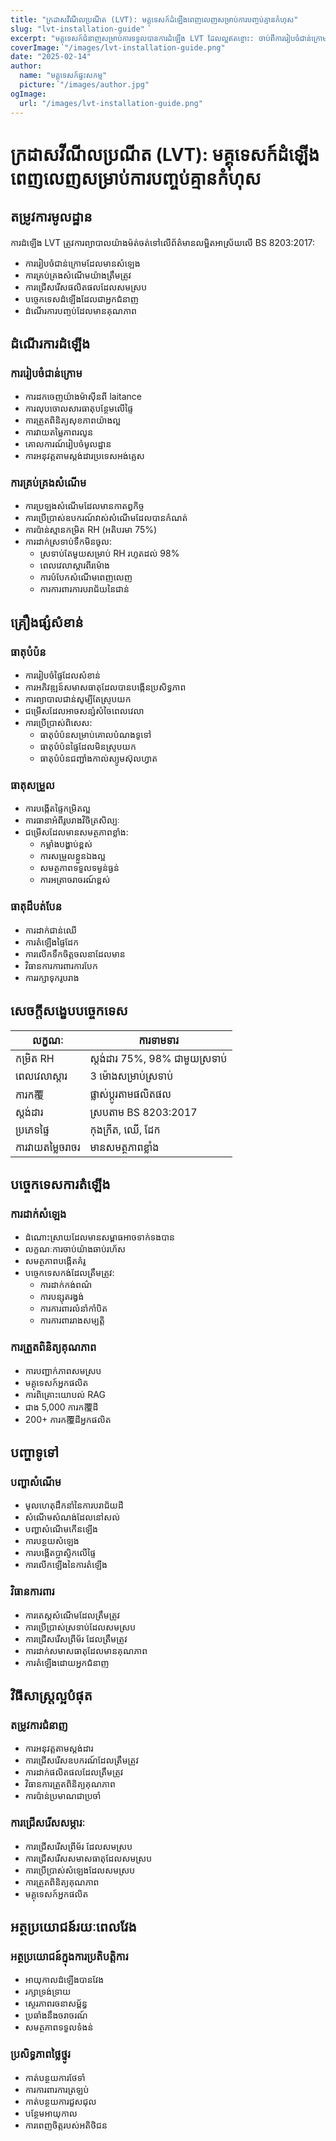 ```yaml
---
title: "ក្រដាសវីណីលប្រណីត (LVT): មគ្គុទេសក៍ដំឡើងពេញលេញសម្រាប់ការបញ្ចប់គ្មានកំហុស"
slug: "lvt-installation-guide"
excerpt: "មគ្គុទេសក៍ជំនាញសម្រាប់ការទទួលបានការដំឡើង LVT ដែលល្អឥតខ្ចោះ: ចាប់ពីការរៀបចំជាន់ក្រោមដល់ការបញ្ចប់ចុងក្រោយ ដោយអនុវត្តតាមស្តង់ដារ BS 8203:2017 សម្រាប់លទ្ធផលដែលមានអាយុកាលយូរ។"
coverImage: "/images/lvt-installation-guide.png"
date: "2025-02-14"
author:
  name: "មគ្គុទេសក៍ផ្ទះសកម្ម"
  picture: "/images/author.jpg"
ogImage:
  url: "/images/lvt-installation-guide.png"
---
```


# ក្រដាសវីណីលប្រណីត (LVT): មគ្គុទេសក៍ដំឡើងពេញលេញសម្រាប់ការបញ្ចប់គ្មានកំហុស

## តម្រូវការមូលដ្ឋាន

ការដំឡើង LVT ត្រូវការព្យាបាលយ៉ាងម៉ត់ចត់ទៅលើព័ត៌មានលម្អិតអាស្រ័យលើ BS 8203:2017:

- ការរៀបចំជាន់ក្រោមដែលមានសំឡេង
- ការគ្រប់គ្រងសំណើមយ៉ាងត្រឹមត្រូវ
- ការជ្រើសរើសផលិតផលដែលសមស្រប
- បច្ចេកទេសដំឡើងដែលជាអ្នកជំនាញ
- ដំណើរការបញ្ចប់ដែលមានគុណភាព

## ដំណើរការដំឡើង

### ការរៀបចំជាន់ក្រោម
- ការដកចេញយ៉ាងម៉ាស៊ីនពី laitance
- ការលុបចោលសារធាតុបន្ថែមលើផ្ទៃ
- ការត្រួតពិនិត្យសុខភាពយ៉ាងល្អ
- ការវាយតម្លៃភាពរលូន
- គោលការណ៍រៀបចំមូលដ្ឋាន
- ការអនុវត្តតាមស្តង់ដារប្រទេសអង់គ្លេស

### ការគ្រប់គ្រងសំណើម
- ការប្រឡងសំណើមដែលមានកាតព្វកិច្ច
- ការប្រើប្រាស់ឧបករណ៍វាស់សំណើមដែលបានកំណត់
- ការប៉ាន់ស្មានកម្រិត RH (អតិបរមា 75%)
- ការដាក់ស្រទាប់ទឹកមិនចូល:
  - ស្រទាប់តែមួយសម្រាប់ RH រហូតដល់ 98%
  - ពេលវេលាស្ដារពីរម៉ោង
  - ការបំបែកសំណើមពេញលេញ
  - ការការពារការបរាជ័យនៃជាន់

## គ្រឿងផ្សំសំខាន់

### ធាតុបំប៉ន
- ការរៀបចំផ្ទៃដែលសំខាន់
- ការអភិវឌ្ឍន៍សមាសធាតុដែលបានបង្កើនប្រសិទ្ធភាព
- ការព្យាបាលជាន់សូម្បីតែស្រូបយក
- ជម្រើសដែលអាចសន្សំសំចៃពេលវេលា
- ការប្រើប្រាស់ពិសេស:
  - ធាតុបំប៉នសម្រាប់គោលបំណងទូទៅ
  - ធាតុបំប៉នផ្ទៃដែលមិនស្រូបយក
  - ធាតុបំប៉នជញ្ជាំងកាល់ស្យូមស៊ុលហ្វាត

### ធាតុសម្រួល
- ការបង្កើតផ្ទៃកម្រិតល្អ
- ការធានាអំពីរូបរាងវិចិត្រសិល្បៈ
- ជម្រើសដែលមានសមត្ថភាពខ្លាំង:
  - កម្លាំងបង្ហាប់ខ្ពស់
  - ការសម្រួលខ្លួនឯងល្អ
  - សមត្ថភាពទទួលទម្ងន់ធ្ងន់
  - ការអត្រាចរាចរណ៍ខ្ពស់

### ធាតុដ៏បត់បែន
- ការដាក់ជាន់ឈើ
- ការតំឡើងផ្ទៃដែក
- ការលើកទឹកចិត្តចលនាដែលមាន
- វិធានការការពារការបែក
- ការរក្សាទុករូបរាង

## សេចក្តីសង្ខេបបច្ចេកទេស

| លក្ខណៈ | ការទាមទារ |
|---------|-------------|
| កម្រិត RH | ស្តង់ដារ 75%, 98% ជាមួយស្រទាប់ |
| ពេលវេលាស្ដារ | 3 ម៉ោងសម្រាប់ស្រទាប់ |
| ការក覆 | ផ្លាស់ប្តូរតាមផលិតផល |
| ស្តង់ដារ | ស្របតាម BS 8203:2017 |
| ប្រភេទផ្ទៃ | កុងក្រីត, ឈើ, ដែក |
| ការវាយតម្លៃចរាចរ | មានសមត្ថភាពខ្លាំង |

## បច្ចេកទេសការតំឡើង

### ការដាក់សំឡេង
- ដំណោះស្រាយដែលមានសម្ពាធអាចទាក់ទងបាន
- លក្ខណៈការចាប់យ៉ាងឆាប់រហ័ស
- សមត្ថភាពបង្កើតគំរូ
- បច្ចេកទេសកង់ដែលត្រឹមត្រូវ:
  - ការដាក់កង់ពណ៌
  - ការបន្សុតរង្វង់
  - ការការពារលំនាំកាំបិត
  - ការការពាររាងសម្បត្តិ

### ការត្រួតពិនិត្យគុណភាព
- ការបញ្ជាក់ភាពសមស្រប
- មគ្គុទេសក៍អ្នកផលិត
- ការពិគ្រោះយោបល់ RAG
- ជាង 5,000 ការក覆ដី
- 200+ ការក覆ដីអ្នកផលិត

## បញ្ហាទូទៅ

### បញ្ហាសំណើម
- មូលហេតុដឹកនាំនៃការបរាជ័យដី
- សំណើមសំណង់ដែលនៅសល់
- បញ្ហាសំណើមកើនឡើង
- ការបន្ថយសំឡេង
- ការបង្កើតប្លាស្ទិកលើផ្ទៃ
- ការលើកឡើងនៃការតំឡើង

### វិធានការពារ
- ការតេស្តសំណើមដែលត្រឹមត្រូវ
- ការប្រើប្រាស់ស្រទាប់ដែលសមស្រប
- ការជ្រើសរើសព្រីម័រ ដែលត្រឹមត្រូវ
- ការដាក់សមាសធាតុដែលមានគុណភាព
- ការតំឡើងដោយអ្នកជំនាញ

## វិធីសាស្ត្រល្អបំផុត

### តម្រូវការជំនាញ
- ការអនុវត្តតាមស្តង់ដារ
- ការជ្រើសរើសឧបករណ៍ដែលត្រឹមត្រូវ
- ការដាក់ផលិតផលដែលត្រឹមត្រូវ
- វិធានការត្រួតពិនិត្យគុណភាព
- ការប៉ាន់ប្រមាណជាប្រចាំ

### ការជ្រើសរើសសម្ភារៈ
- ការជ្រើសរើសព្រីម័រ ដែលសមស្រប
- ការជ្រើសរើសសមាសធាតុដែលសមស្រប
- ការប្រើប្រាស់សំឡេងដែលសមស្រប
- ការត្រួតពិនិត្យគុណភាព
- មគ្គុទេសក៍អ្នកផលិត

## អត្ថប្រយោជន៍រយៈពេលវែង

### អត្ថប្រយោជន៍ក្នុងការប្រតិបត្តិការ
- អាយុកាលដំឡើងបានវែង
- រក្សាទ្រង់ទ្រាយ
- ស្ថេរភាពរចនាសម្ព័ន្ធ
- ប្រឆាំងនឹងចរាចរណ៍
- សមត្ថភាពទទួលទំងន់

### ប្រសិទ្ធភាពថ្លៃថ្នូរ
- កាត់បន្ថយការថែទាំ
- ការការពារការត្រឡប់
- កាត់បន្ថយការជួសជុល
- បន្ថែមអាយុកាល
- ការពេញចិត្តរបស់អតិថិជន